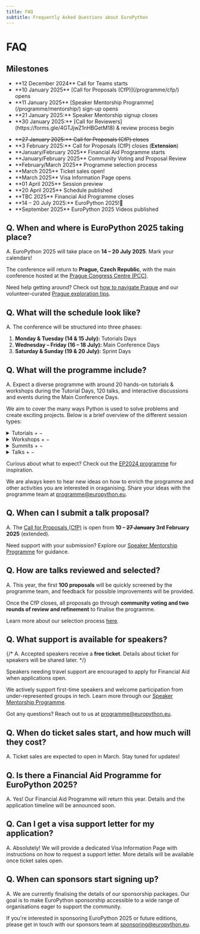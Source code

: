 ```yaml
---
title: FAQ
subtitle: Frequently Asked Questions about EuroPython
---
```


# FAQ

## Milestones

<ul className="milestone-done">
  <li>**12 December 2024** Call for Teams starts</li>
  <li>**10 January 2025** [Call for Proposals (CfP)](/programme/cfp/) opens</li>
  <li>**11 January 2025** [Speaker Mentorship Programme](/programme/mentorship/) sign-up opens</li>
  <li>**21 January 2025:** Speaker Mentorship signup closes</li>
  <li>**30 January 2025:** [Call for Reviewers](https://forms.gle/4GTJjwZ1nHBGetM18) & review process begin</li>

</ul>

<ul className="milestone-todo">
  <li><strike>**27 January 2025:** Call for Proposals (CfP) closes</strike></li>
  <li>**3 February 2025:** Call for Proposals (CfP) closes (<b>Extension</b>)</li>
  <li>**January/February 2025** Financial Aid Programme starts</li>
  <li>**January/February 2025** Community Voting and Proposal Review</li>
  <li>**February/March 2025** Programme selection process</li>
  <li>**March 2025** Ticket sales open!</li>
  <li>**March 2025** Visa Information Page opens</li>
  <li>**01 April 2025** Session preview</li>
  <li>**20 April 2025** Schedule published</li>
  <li>**TBC 2025** Financial Aid Programme closes</li>
  <li>**14 – 20 July 2025:** EuroPython 2025!🎊 </li>
  <li>**September 2025** EuroPython 2025 Videos published</li>
</ul>

## **Q. When and where is EuroPython 2025 taking place?**

A. EuroPython 2025 will take place on **14 – 20 July 2025**. Mark your calendars!

The conference will return to **Prague, Czech Republic**, with the main conference hosted at the [Prague Congress Centre (PCC)](https://www.praguecc.cz/en/homepage).

Need help getting around? Check out [how to navigate Prague](/where) and our volunteer-curated [Prague exploration tips](/explore).

## **Q. What will the schedule look like?**

A. The conference will be structured into three phases:

1. **Monday & Tuesday (14 & 15 July):** Tutorials Days
2. **Wednesday – Friday (16 – 18 July):** Main Conference Days
3. **Saturday & Sunday (19 & 20 July):** Sprint Days

## **Q. What will the programme include?**

A. Expect a diverse programme with around 20 hands-on tutorials & workshops during the Tutorial Days, 120 talks, and interactive discussions and events during the Main Conference Days.

We aim to cover the many ways Python is used to solve problems and create exciting projects. Below is a brief overview of the different session types:

<details class="group mb-4">
  <summary 
    aria-expanded="false" 
    aria-controls="tutorials-content" 
    class="cursor-pointer flex justify-between p-2 rounded-md border-t border-b focus:ring-2">
    <span class="font-semibold">Tutorials</span>
    <span aria-hidden="true" class="group-open:hidden">+</span>
    <span aria-hidden="true" class="group-open:block hidden">−</span>
  </summary>

  <div id="tutorials-content">
    **Tutorials**: interactive, hands-on sessions lasting 180 minutes, focusing on learning by doing, often with live coding and exercises. Tutorials take place on **Tutorial Days**.
    
    The rooms vary in size, with some accommodating up to 40 participants and others up to 100.
    
    Attendees with an eligible ticket to attend tutorials can choose which session to attend on a **first-come, first-served** basis, with no specific signup required.
  </div>
</details>

<details class="group mb-4">
  <summary 
    aria-expanded="false" 
    aria-controls="workshops-content" 
    class="cursor-pointer flex justify-between p-2 rounded-md border-t border-b focus:ring-2">
    <span class="font-semibold">Workshops</span>
    <span aria-hidden="true" class="group-open:hidden">+</span>
    <span aria-hidden="true" class="group-open:block hidden">−</span>
  </summary>

  <div id="workshops-content">
    **Workshops**: typically community-led, full-day sessions focused on practical skills. Workshops typically involve extensive group work, 
    with the guidance of the tutors to ensure effective learning and active participation.
    
    Workshops usually take place on **Tutorial Days**, with 20-40 participants. Signup information can typically be found under ***Events*** in the website menu.
    
    Past highlights have included Django Girls, HumbleData, and Beginners Day, designed to engage people of all experience levels.
  </div>
</details>

<details class="group mb-4">
  <summary 
    aria-expanded="false" 
    aria-controls="summits-content" 
    class="cursor-pointer flex justify-between p-2 rounded-md border-t border-b focus:ring-2">
    <span class="font-semibold">Summits</span>
    <span aria-hidden="true" class="group-open:hidden">+</span>
    <span aria-hidden="true" class="group-open:block hidden">−</span>
  </summary>

  <div id="summits-content">
    **Summits**: unconference-style, topic-focused full-day gatherings for subject experts. These sessions focus on knowledge sharing 
    and exploration of key issues within specific fields.
    
    Summits usually take place on **Tutorial Days**, with around 30 participants or fewer. Signup information can typically be found under ***Events*** in the website menu.
    
    Past highlights have included topics like C-API and WASM.
  </div>
</details>

<details class="group mb-4">
  <summary 
    aria-expanded="false" 
    aria-controls="talks-content" 
    class="cursor-pointer flex justify-between p-2 rounded-md border-t border-b focus:ring-2">
    <span class="font-semibold">Talks</span>
    <span aria-hidden="true" class="group-open:hidden">+</span>
    <span aria-hidden="true" class="group-open:block hidden">−</span>
  </summary>

  <div id="talks-content">
    **Talks** are conference presentations, each typically lasting 30 or 45 minutes. There are 6 parallel tracks, with around 120 talks in total, 
    covering a broad range of Python-related topics.
    
    Many talks include a **Q&A session**, allowing attendees to engage with the speaker and dive deeper into the topic.
    
    Talks take place on **Main Conference Days**.
  </div>
</details>

Curious about what to expect? Check out the [EP2024 programme](https://ep2024.europython.eu/schedule/) for inspiration.

We are always keen to hear new ideas on how to enrich the programme and other activities you are interested in oraganising.
Share your ideas with the programme team at [programme@europython.eu](mailto:programme@europython.eu).

## **Q. When can I submit a talk proposal?**

A. The [Call for Proposals (CfP)](/programme/cfp) is open from **10 – <strike>27 January</strike> 3rd February 2025** (extended).

Need support with your submission? Explore our [Speaker Mentorship Programme](programme/mentorship/) for guidance.

## **Q. How are talks reviewed and selected?**

A. This year, the first **100 proposals** will be quickly screened by the programme team, and feedback for possible improvements will be provided.

Once the CfP closes, all proposals go through **community voting and two rounds of review and refinement** to finalise the programme.

Learn more about our selection process [here](/programme/selection/).


## **Q. What support is available for speakers?**
{/*
A. Accepted speakers receive a **free ticket**. Details about ticket for speakers will be shared later.
*/}

Speakers needing travel support are encouraged to apply for Financial Aid when applications open.

We actively support first-time speakers and welcome participation from under-represented groups in tech. Learn more through our [Speaker Mentorship Programme](/programme/mentorship).

Got any questions? Reach out to us at [programme@europython.eu](mailto:programme@europython.eu).

## **Q. When do ticket sales start, and how much will they cost?**

A. Ticket sales are expected to open in March. Stay tuned for updates!

## **Q. Is there a Financial Aid Programme for EuroPython 2025?**

A. Yes! Our Financial Aid Programme will return this year. Details and the application timeline will be announced soon.

## **Q. Can I get a visa support letter for my application?**

A. Absolutely! We will provide a dedicated Visa Information Page with instructions on how to request a support letter. More details will be available once ticket sales open.

## **Q. When can sponsors start signing up?**

A. We are currently finalising the details of our sponsorship packages. Our goal is to make EuroPython sponsorship accessible to a wide range of organisations eager to support the community.

If you're interested in sponsoring EuroPython 2025 or future editions, please get in touch with our sponsors team at [sponsoring@europython.eu](mailto:sponsoring@europython.eu).
